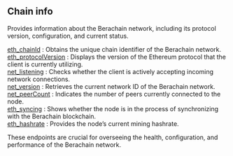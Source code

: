 
## Chain info


Provides information about the Berachain network, including its protocol version, configuration, and current status.

[eth_chainId](/berachain-api/chaininfo/eth_chainId) : Obtains the unique chain identifier of the Berachain network. \
[eth_protocolVersion](/berachain-api/chaininfo/eth_protocolVersion) : Displays the version of the Ethereum protocol that the client is currently utilizing. \
[net_listening](/berachain-api/chaininfo/net_listening) : Checks whether the client is actively accepting incoming network connections. \
[net_version](/berachain-api/chaininfo/net_version) : Retrieves the current network ID of the Berachain network.  \
[net_peerCount](/berachain-api/chaininfo/net_peerCount) : Indicates the number of peers currently connected to the node.  \
[eth_syncing](/berachain-api/chaininfo/eth_syncing) : Shows whether the node is in the process of synchronizing with the Berachain blockchain.  \
[eth_hashrate](/berachain-api/chaininfo/eth_hashrate) : Provides the node’s current mining hashrate.

These endpoints are crucial for overseeing the health, configuration, and performance of the Berachain network.

<Space h={16} />
<GetStarted />



